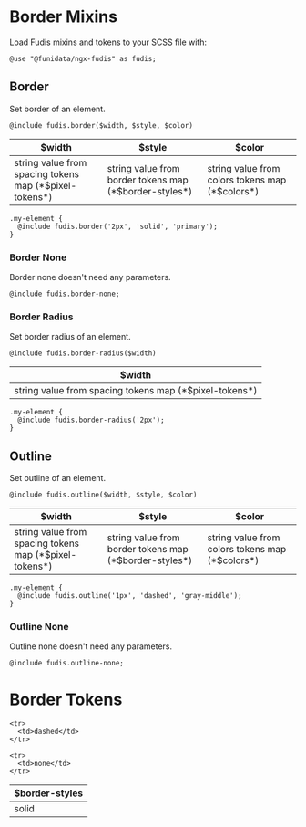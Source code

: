 
<Meta title="Foundations/Borders" />

# Border Mixins

Load Fudis mixins and tokens to your SCSS file with:

```
@use "@funidata/ngx-fudis" as fudis;
```

## Border

Set border of an element.

```
@include fudis.border($width, $style, $color)

```

<table>
  <thead>
    <tr>
      <th>$width</th>
      <th>$style</th>
      <th>$color</th>
    </tr>
  </thead>

  <tbody>
    <tr>
      <td>string value from spacing tokens map (*$pixel-tokens*)</td>
      <td>string value from border tokens map (*$border-styles*)</td>
      <td>string value from colors tokens map (*$colors*)</td>
    </tr>
  </tbody>
</table>

```
.my-element {
  @include fudis.border('2px', 'solid', 'primary');
}
```

### Border None

Border none doesn't need any parameters.

```
@include fudis.border-none;

```

### Border Radius

Set border radius of an element.

```
@include fudis.border-radius($width)
```

<table>
  <thead>
    <tr>
      <th>$width</th>
    </tr>
  </thead>

  <tbody>
    <tr>
      <td>string value from spacing tokens map (*$pixel-tokens*)</td>
    </tr>
  </tbody>
</table>

```
.my-element {
  @include fudis.border-radius('2px');
}
```

## Outline

Set outline of an element.

```
@include fudis.outline($width, $style, $color)
```

<table>
  <thead>
    <tr>
      <th>$width</th>
      <th>$style</th>
      <th>$color</th>
    </tr>
  </thead>

  <tbody>
    <tr>
      <td>string value from spacing tokens map (*$pixel-tokens*)</td>
      <td>string value from border tokens map (*$border-styles*)</td>
      <td>string value from colors tokens map (*$colors*)</td>
    </tr>
  </tbody>
</table>

```
.my-element {
  @include fudis.outline('1px', 'dashed', 'gray-middle');
}
```

### Outline None

Outline none doesn't need any parameters.

```
@include fudis.outline-none;

```

# Border Tokens

<table>
  <thead>
    <tr>
      <th>$border-styles</th>
    </tr>
  </thead>

  <tbody>
    <tr>
      <td>solid</td>
    </tr>

    <tr>
      <td>dashed</td>
    </tr>

    <tr>
      <td>none</td>
    </tr>

  </tbody>
</table>
